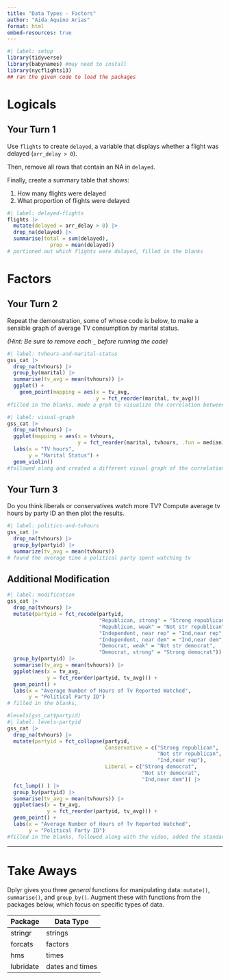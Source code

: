 ```yaml
---
title: "Data Types - Factors"
author: "Aida Aquino Arias"
format: html
embed-resources: true
---
```


```r
#| label: setup
library(tidyverse)
library(babynames) #may need to install
library(nycflights13)
## ran the given code to load the packages
```

# Logicals

## Your Turn 1

Use `flights` to create `delayed`, a variable that displays whether a flight was delayed (`arr_delay > 0`).

Then, remove all rows that contain an NA in `delayed`. 

Finally, create a summary table that shows:

1. How many flights were delayed  
2. What proportion of flights were delayed

```r
#| label: delayed-flights
flights |>
  mutate(delayed = arr_delay > 0) |>
  drop_na(delayed) |>
  summarise(total = sum(delayed), 
              prop = mean(delayed))
# portioned out which flights were delayed, filled in the blanks
```



# Factors

## Your Turn 2

Repeat the demonstration, some of whose code is below, to make a sensible graph of average TV consumption by marital status.

*(Hint: Be sure to remove each `_` before running the code)*

```r
#| label: tvhours-and-marital-status
gss_cat |>
  drop_na(tvhours) |>
  group_by(marital) |>
  summarise(tv_avg = mean(tvhours)) |>
  ggplot() +
    geom_point(mapping = aes(x = tv_avg, 
                             y = fct_reorder(marital, tv_avg)))
#filled in the blanks, made a grph to visualize the correlation between relationship/marital status and avgerage tv screen time
```

```r
#| label: visual-graph
gss_cat |>
  drop_na(tvhours) |>
  ggplot(mapping = aes(x = tvhours,
                       y = fct_reorder(marital, tvhours, .fun = median))) +
  labs(x = "TV hours",
       y = "Marital Status") +
  geom_violin()
#followed along and created a different visual graph of the correlation in relationship status and tv screen time, added lables
```


## Your Turn 3

Do you think liberals or conservatives watch more TV?
Compute average tv hours by party ID an then plot the results.

```r
#| label: politics-and-tvhours
gss_cat |>
  drop_na(tvhours) |>
  group_by(partyid) |>
  summarize(tv_avg = mean(tvhours))
# found the average time a political party spent watching tv
```



## Additional Modification

```r
#| label: modification
gss_cat |>
  drop_na(tvhours) |>
  mutate(partyid = fct_recode(partyid,
                              "Republican, strong" = "Strong republican",
                              "Republican, weak" = "Not str republican",
                              "Independent, near rep" = "Ind,near rep",
                              "Independent, near dem" = "Ind,near dem",
                              "Democrat, weak" = "Not str democrat",
                              "Democrat, strong" = "Strong democrat")) |> 
  group_by(partyid) |>
  summarise(tv_avg = mean(tvhours)) |>
  ggplot(aes(x = tv_avg, 
             y = fct_reorder(partyid, tv_avg))) +
  geom_point() + 
  labs(x = "Average Number of Hours of Tv Reported Watched",
       y = "Political Party ID")
# filled in the blanks, 
```

```r
#levels(gss_cat$partyid)
#| label: levels-partyid
gss_cat |>
  drop_na(tvhours) |>
  mutate(partyid = fct_collapse(partyid,
                                Conservative = c("Strong republican", 
                                                 "Not str republican", 
                                                 "Ind,near rep"),
                                Liberal = c("Strong democrat", 
                                            "Not str democrat", 
                                            "Ind,near dem")) |>
  fct_lump() ) |>
  group_by(partyid) |>
  summarise(tv_avg = mean(tvhours)) |>
  ggplot(aes(x = tv_avg, 
             y = fct_reorder(partyid, tv_avg))) +
  geom_point() + 
  labs(x = "Average Number of Hours of Tv Reported Watched",
       y = "Political Party ID")
#filled in the blanks, followed along with the video, added the standard, but aslo the fct_lump
```


***

# Take Aways

Dplyr gives you three _general_ functions for manipulating data: `mutate()`, `summarise()`, and `group_by()`. Augment these with functions from the packages below, which focus on specific types of data.

Package   | Data Type
--------- | --------
stringr   | strings
forcats   | factors
hms       | times
lubridate | dates and times

